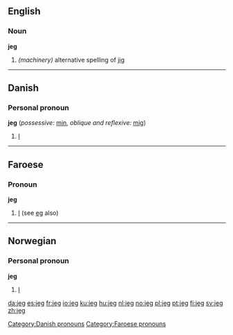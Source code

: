 ==English==
===Noun===
'''jeg'''
#''(machinery)'' alternative spelling of [[jig]]

----

==Danish==
===Personal pronoun===
'''jeg''' (''possessive:'' [[min]], ''oblique and reflexive:'' [[mig]])

# [[I]]

[[Category:Danish pronouns]]

----

==Faroese==

===Pronoun===
'''jeg'''

# [[I]] (see [[eg]] also)

[[Category:Faroese pronouns]]

----

==Norwegian==
===Personal pronoun===
'''jeg'''
# [[I]]

[[da:jeg]]
[[es:jeg]]
[[fr:jeg]]
[[io:jeg]]
[[ku:jeg]]
[[hu:jeg]]
[[nl:jeg]]
[[no:jeg]]
[[pl:jeg]]
[[pt:jeg]]
[[fi:jeg]]
[[sv:jeg]]
[[zh:jeg]]